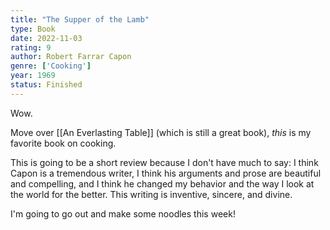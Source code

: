 ```yaml
---
title: "The Supper of the Lamb"
type: Book
date: 2022-11-03
rating: 9
author: Robert Farrar Capon
genre: ['Cooking']
year: 1969
status: Finished
---
```


Wow.

Move over [[An Everlasting Table]] (which is still a great book), _this_ is my favorite book on cooking. 

This is going to be a short review because I don't have much to say: I think Capon is a tremendous writer, I think his arguments and prose are beautiful and compelling, and I think he changed my behavior and the way I look at the world for the better. This writing is inventive, sincere, and divine. 

I'm going to go out and make some noodles this week!

